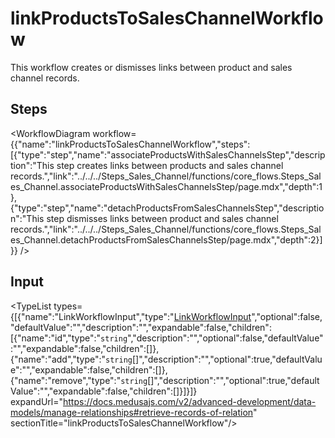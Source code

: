 
# linkProductsToSalesChannelWorkflow

This workflow creates or dismisses links between product and sales channel records.

## Steps

<WorkflowDiagram workflow={{"name":"linkProductsToSalesChannelWorkflow","steps":[{"type":"step","name":"associateProductsWithSalesChannelsStep","description":"This step creates links between products and sales channel records.","link":"../../../Steps_Sales_Channel/functions/core_flows.Steps_Sales_Channel.associateProductsWithSalesChannelsStep/page.mdx","depth":1},{"type":"step","name":"detachProductsFromSalesChannelsStep","description":"This step dismisses links between product and sales channel records.","link":"../../../Steps_Sales_Channel/functions/core_flows.Steps_Sales_Channel.detachProductsFromSalesChannelsStep/page.mdx","depth":2}]}} />

## Input

<TypeList types={[{"name":"LinkWorkflowInput","type":"[LinkWorkflowInput](../../../../types/CommonTypes/types/types.CommonTypes.LinkWorkflowInput/page.mdx)","optional":false,"defaultValue":"","description":"","expandable":false,"children":[{"name":"id","type":"`string`","description":"","optional":false,"defaultValue":"","expandable":false,"children":[]},{"name":"add","type":"`string`[]","description":"","optional":true,"defaultValue":"","expandable":false,"children":[]},{"name":"remove","type":"`string`[]","description":"","optional":true,"defaultValue":"","expandable":false,"children":[]}]}]} expandUrl="https://docs.medusajs.com/v2/advanced-development/data-models/manage-relationships#retrieve-records-of-relation" sectionTitle="linkProductsToSalesChannelWorkflow"/>
